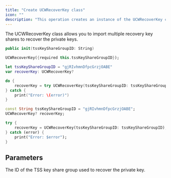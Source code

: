 ```yaml
---
title: "Create UCWRecoverKey class"
icon: ""
description: "This operation creates an instance of the UCWRecoverKey class."
---
```

<Info>The UCWRecoverKey class allows you to import multiple recovery key shares to recover the private keys.</Info>

<CodeGroup>

```Swift iOS
public init(tssKeyShareGroupID: String)
```

```Dart Flutter
UCWRecoverKey({required this.tssKeyShareGroupID});
```

</CodeGroup>


<RequestExample>

```Swift iOS
let tssKeyShareGroupID = "gjRIvhmnDfpcGrzjOABE"
var recoverKey: UCWRecoverKey?

do {
    recoverKey = try UCWRecoverKey(tssKeyShareGroupID: tssKeyShareGroupID)
} catch {
    print("Error: \(error)")
}
```

```Dart Flutter
const String tssKeyShareGroupID = "gjRIvhmnDfpcGrzjOABE";
UCWRecoverKey? recoverKey;

try {
    recoverKey = UCWRecoverKey(tssKeyShareGroupID: tssKeyShareGroupID);
} catch (error) {
    print("Error: $error");
}
```

</RequestExample>


## Parameters

<ParamField path="tssKeyShareGroupID" type="string">
The ID of the TSS key share group used to recover the private key.
</ParamField>
